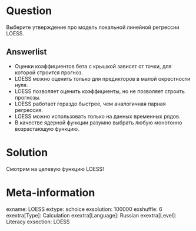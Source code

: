 Question
========

Выберите утверждение про модель локальной линейной регрессии LOESS. 

Answerlist
----------
* Оценки коэффициентов бета с крышкой зависят от точки, для которой строится прогноз. 
* LOESS можно оценить только для предикторов в малой окрестности нуля. 
* LOESS позволяет оценить коэффициенты, но не позволяет строить прогнозы. 
* LOESS работает гораздо быстрее, чем аналогичная парная регрессия. 
* LOESS можно использовать только на данных временных рядов. 
* В качестве ядерной функции разумно выбрать любую монотонно возрастающую функцию. 

Solution
========

Смотрим на целевую функцию LOESS!

Meta-information
================
exname: LOESS
extype: schoice
exsolution: 100000
exshuffle: 6
exextra[Type]: Calculation
exextra[Language]: Russian
exextra[Level]: Literacy
exsection: LOESS
